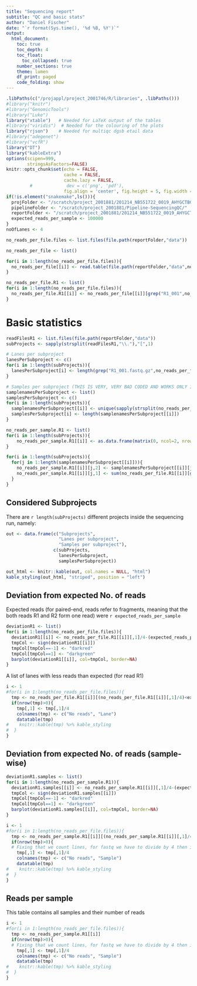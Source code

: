 ```yaml
---
title: "Sequencing report"
subtitle: "QC and basic stats"
author: "Daniel Fischer"
date: "`r format(Sys.time(), '%d %B, %Y')`"
output:
  html_document:
    toc: true
    toc_depth: 4
    toc_float:
      toc_collapsed: true
    number_sections: true
    theme: lumen
    df_print: paged
    code_folding: show
---
```


```r
.libPaths(c("/projappl/project_2001746/R/libraries", .libPaths()))
#library("knitr")
#library("GenomicTools")
#library("Luke")
library("xtable")   # Needed for LaTeX output of the tables
#library("viridis")  # Needed for the colouring of the plots
library("rjson")    # Needed for multiqc dgsb etail data
#library("adegenet")
#library("vcfR")
library("DT")
library("kableExtra")
options(scipen=999,
        stringsAsFactors=FALSE)
knitr::opts_chunk$set(echo = FALSE,
                      cache = FALSE,
                      cache.lazy = FALSE,
         #             dev = c('png', 'pdf'),
                      fig.align = 'center', fig.height = 5, fig.width = 8.5)
if(!is.element("snakemake",ls())){
  projFolder <- "/scratch/project_2001881/201214_NB551722_0019_AHYGCTBGXC"
  pipelineFolder <- "/scratch/project_2001881/Pipeline-SequencingQC/"
  reportFolder <- "/scratch/project_2001881/201214_NB551722_0019_AHYGCTBGXC_QC-report"
  expected_reads_per_sample <- 100000
}
noOfLanes <- 4
```

```r
no_reads_per_file.files <- list.files(file.path(reportFolder,"data"))

no_reads_per_file <- list()

for(i in 1:length(no_reads_per_file.files)){
  no_reads_per_file[[i]] <- read.table(file.path(reportFolder,"data",no_reads_per_file.files[i]))
}
```

```r
no_reads_per_file.R1 <- list()
for(i in 1:length(no_reads_per_file.files)){
  no_reads_per_file.R1[[i]] <- no_reads_per_file[[i]][grep("R1_001",no_reads_per_file[[i]][,2]),]
}
```

# Basic statistics
```r
readFilesR1 <- list.files(file.path(reportFolder,"data"))
subProjects <- sapply(strsplit(readFilesR1,"\\."),"[",1)

# Lanes per subproject
lanesPerSubproject <- c()
for(i in 1:length(subProjects)){
  lanesPerSubproject[i] <- length(grep("R1_001.fastq.gz",no_reads_per_file[[i]][,2]))
}

# Samples per subproject (THIS IS VERY, VERY BAD CODED AND WORKS ONLY IS _S IS NOT PART OF THE SUBGROUP NAME!!!! FIX THAT WHEN THERE IS MORE TIME!!!)
samplenamesPerSubproject <- list()
samplesPerSubproject <- c()
for(i in 1:length(subProjects)){
  samplenamesPerSubproject[[i]] <- unique(sapply(strsplit(no_reads_per_file[[i]][,2], "_S"),"[",1))
  samplesPerSubproject[i] <- length(samplenamesPerSubproject[[i]])
}
```


```r
no_reads_per_sample.R1 <- list()
for(i in 1:length(subProjects)){
    no_reads_per_sample.R1[[i]] <- as.data.frame(matrix(0, ncol=2, nrow=length(samplenamesPerSubproject[[i]])))
}

for(i in 1:length(subProjects)){
  for(j in 1:length(samplenamesPerSubproject[[i]])){
    no_reads_per_sample.R1[[i]][j,2] <- samplenamesPerSubproject[[i]][j]
    no_reads_per_sample.R1[[i]][j,1] <- sum(no_reads_per_file.R1[[i]][grep(samplenamesPerSubproject[[i]][j],no_reads_per_file.R1[[i]][,2]),1])
  }
}
```

## Considered Subprojects
There are `r length(subProjects)` different projects inside the sequencing run, namely:

```r
out <- data.frame(c("Subprojects",
                    "Lanes per subproject",
                    "Samples per subproject"),
                  c(subProjects,
                    lanesPerSubproject,
                    samplesPerSubproject))

out_html <- knitr::kable(out, col.names = NULL, "html")
kable_styling(out_html, "striped", position = "left")
```

## Deviation from expected No. of reads
Expected reads (for paired-end, reads refer to fragments, meaning that the both reads R1 and R2 form one read) were `r expected_reads_per_sample`

```r
deviationR1 <- list()
for(i in 1:length(no_reads_per_file.files)){
  deviationR1[[i]] <- no_reads_per_file.R1[[i]][,1]/4-(expected_reads_per_sample/noOfLanes)
  tmpCol <- sign(deviationR1[[i]])
  tmpCol[tmpCol==-1] <- "darkred"
  tmpCol[tmpCol==1] <- "darkgreen"
  barplot(deviationR1[[i]], col=tmpCol, border=NA)
}
```

A list of lanes with less reads than expected (for read R1)

```r
i <- 1
#for(i in 1:length(no_reads_per_file.files)){
  tmp <- no_reads_per_file.R1[[i]][(no_reads_per_file.R1[[i]][,1]/4)<expected_reads_per_sample/noOfLanes,]
  if(nrow(tmp)>0){
    tmp[,1] <- tmp[,1]/4
    colnames(tmp) <- c("No reads", "Lane")
    datatable(tmp)
#    knitr::kable(tmp) %>% kable_styling
#  }
}
```

## Deviation from expected No. of reads (sample-wise)

```r
deviationR1.samples <- list()
for(i in 1:length(no_reads_per_sample.R1)){
  deviationR1.samples[[i]] <- no_reads_per_sample.R1[[i]][,1]/4-(expected_reads_per_sample)
  tmpCol <- sign(deviationR1.samples[[i]])
  tmpCol[tmpCol==-1] <- "darkred"
  tmpCol[tmpCol==1] <- "darkgreen"
  barplot(deviationR1.samples[[i]], col=tmpCol, border=NA)
}
```

```r
i <- 1
#for(i in 1:length(no_reads_per_file.files)){
  tmp <- no_reads_per_sample.R1[[i]][(no_reads_per_sample.R1[[i]][,1]/4)<expected_reads_per_sample,]
  if(nrow(tmp)>0){
  # Fixing that we count lines, for fastq we have to divide by 4 then instead
    tmp[,1] <- tmp[,1]/4
    colnames(tmp) <- c("No reads", "Sample")
    datatable(tmp)
#    knitr::kable(tmp) %>% kable_styling
#  }
}
```

## Reads per sample
This table contains all samples and their number of reads

```r
i <- 1
#for(i in 1:length(no_reads_per_file.files)){
  tmp <- no_reads_per_sample.R1[[i]]
  if(nrow(tmp)>0){
  # Fixing that we count lines, for fastq we have to divide by 4 then instead
    tmp[,1] <- tmp[,1]/4
    colnames(tmp) <- c("No reads", "Sample")
    datatable(tmp)
#    knitr::kable(tmp) %>% kable_styling
#  }
}
```